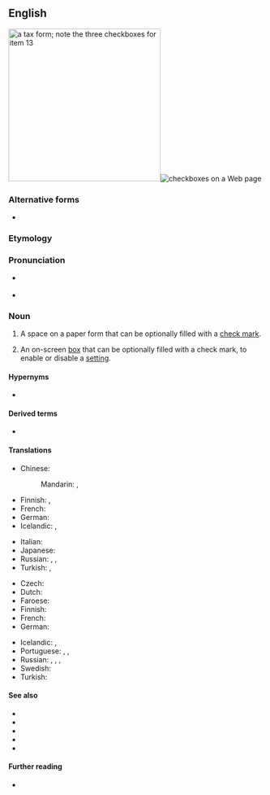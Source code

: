 {{also|check box}}
==English==
[[File:Form W-2, 2006.png|thumb|300px|right|a tax form; note the three checkboxes for item 13]][[File:Checkbox.png|thumb|checkboxes on a Web page]]

===Alternative forms===
* {{l|en|check box}}

===Etymology===
{{compound|en|check|box}}

===Pronunciation===
* {{a|UK}} {{IPA|/ˈtʃɛkbɒks/|lang=en}}
* {{a|US}} {{IPA|/ˈtʃɛkbɑks/|lang=en}}

===Noun===
{{en-noun|es}}

# A space on a paper form that can be optionally filled with a [[check mark]].
# {{lb|en|graphical user interface}} An on-screen [[box]] that can be optionally filled with a check mark, to enable or disable a [[setting]].
#: {{syn|en|tick box}}

====Hypernyms====
* {{l|en|box}}

====Derived terms====
* {{l|en|checkbox compliance}}

====Translations====
{{trans-top|A place on a form that can be checked or not}}
* Chinese:
*: Mandarin: {{t+|cmn|複選框|sc=Hani}}, {{t+|cmn|复选框|tr=fùxuǎnkuāng|sc=Hani}}
* Finnish: {{t+|fi|ruutu}}, {{t|fi|valintaruutu}}
* French: {{t+|fr|case à cocher|f}}
* German: {{t+|de|Kontrollkästchen|n}}
* Icelandic: {{t|is|gátreitur|m}}, {{t|is|merkireitur|m}}
{{trans-mid}}
* Italian: {{t|it|casella di spunta|f}}
* Japanese: {{t|ja|チェックボックス|tr=chekkubokkusu|sc=Jpan}}
* Russian: {{t+|ru|флажо́к|m}}, {{t|ru|чек-бо́кс|m}}, {{t+|ru|га́лочка|f}}
* Turkish: {{t|tr|işaret kutusu}}, {{t|tr|onay kutusu}}
{{trans-bottom}}

{{trans-top|(graphical user interface): a feature on a webpage that can be marked or not}}
* Czech: {{t|cs|zaškrtávací pole|n}}
* Dutch: {{t+|nl|selectievakje|n}}
* Faroese: {{t|fo|avkrossingarteigur|m}}
* Finnish: {{t|fi|valintaruutu}}
* French: {{t+|fr|case à cocher|f}}
* German: {{t|de|Kontrollbox|f}}
{{trans-mid}}
* Icelandic: {{t|is|gátreitur|m}}, {{t|is|merkireitur|m}}
* Portuguese: {{t|pt|caixa de verificação|f}}, {{t|pt|caixa de seleção|f}}, {{t|pt|caixa de visto|f}}
* Russian: {{t+|ru|флажо́к|m}}, {{t+|ru|чекбо́кс|m}}, {{t+|ru|га́лочка|f}}, {{t+|ru|переключа́тель|m}}
* Swedish: {{t|sv|kryssruta|c}}
* Turkish: {{t|tr|seçme kutusu}}
{{trans-bottom}}

====See also====
* {{l|en|☐}}
* {{l|en|☑}}
* {{l|en|☒}}
* {{l|en|✓}}
* {{l|en|✔}}

====Further reading====
* {{pedialite}}